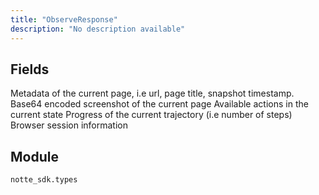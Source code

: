 ```yaml
---
title: "ObserveResponse"
description: "No description available"
---
```




## Fields

<ParamField path="metadata" type="SnapshotMetadata" required>
  Metadata of the current page, i.e url, page title, snapshot timestamp.
</ParamField>

<ParamField path="screenshot" type="Screenshot" required>
  Base64 encoded screenshot of the current page
</ParamField>

<ParamField path="space" type="ActionSpace" required>
  Available actions in the current state
</ParamField>

<ParamField path="progress" type="UnionType[TrajectoryProgress, None]" required>
  Progress of the current trajectory (i.e number of steps)
</ParamField>

<ParamField path="session" type="SessionResponse" required>
  Browser session information
</ParamField>


## Module

`notte_sdk.types`

